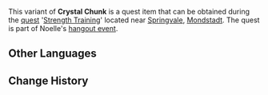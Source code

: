 {{About|the quest item|the forging material|Crystal Chunk}}
{{Item Infobox
|id           = 100743
|image        = Item_Crystal Chunk.png
|type         = Quest Items
|description  = An uncut crystal. Most people could throw everything they have at it and still barely leave a scratch.
|source1      = Obtained during [[Strength Training]]
}}
This variant of '''Crystal Chunk''' is a quest item that can be obtained during the [[Quests|quest]] '[[Strength Training]]' located near [[Springvale]], [[Mondstadt]]. The quest is part of Noelle's [[Hangout Events|hangout event]].

==Other Languages==
{{Other Languages|default_hidden = 1
|en      = Hard Crystal Chunk
|zhs     = 坚硬的水晶块
|zhs_rm  = Jiānyìng de Shuǐjīng Kuài
|zht     = 堅硬的水晶塊
|zht_rm  = Jiānyìng de Shuǐjīng Kuài
|ja      = 硬い水晶の塊
|ja_rm   = Katai Suishou no Katamari
|ko      = 단단한 수정덩이
|ko_rm   = Dandanhan Sujeongdeong'i
|es      = Pedazo de cristal duro
|fr      = Morceau de cristal solide
|ru      = Крепкий обломок кристалла
|th      = Hard Crystal Chunk
|vi      = Mảnh Pha Lê Cứng Cáp
|de      = Harter Brocken Kristall
|id      = Crystal Chunk Keras
|pt      = Pedaço de Cristal Duro
}}

==Change History==
{{Change History|1.4}}